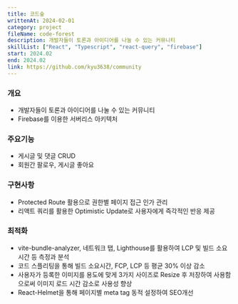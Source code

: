 ```yaml
---
title: 코드숲
writtenAt: 2024-02-01
category: project
fileName: code-forest
description: 개발자들이 토론과 아이디어를 나눌 수 있는 커뮤니티
skillList: ["React", "Typescript", "react-query", "firebase"]
start: 2024.02
end: 2024.02
link: https://github.com/kyu3638/community
---
```


### 개요

- 개발자들이 토론과 아이디어를 나눌 수 있는 커뮤니티
- Firebase를 이용한 서버리스 아키텍처

### 주요기능

- 게시글 및 댓글 CRUD
- 회원간 팔로우, 게시글 좋아요

### 구현사항

- Protected Route 활용으로 권한별 페이지 접근 인가 관리
- 리액트 쿼리를 활용한 Optimistic Update로 사용자에게 즉각적인 반응 제공

### 최적화

- vite-bundle-analyzer, 네트워크 탭, Lighthouse를 활용하여 LCP 및 빌드 소요시간 등 측정과 분석
- 코드 스플리팅을 통해 빌드 소요시간, FCP, LCP 등 평균 30% 이상 감소
- 사용자가 등록한 이미지를 용도에 맞게 3가지 사이즈로 Resize 후 저장하여 사용함으로써 이미지 로드 시간 감소로 사용성 향상
- React-Helmet을 통해 페이지별 meta tag 동적 설정하여 SEO개선
